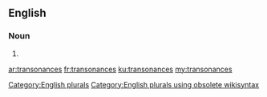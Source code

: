 ==English==

===Noun===
{{head|en}}

# {{plural of|transonance}}

[[Category:English plurals]][[Category:English plurals using obsolete wikisyntax]]

[[ar:transonances]]
[[fr:transonances]]
[[ku:transonances]]
[[my:transonances]]